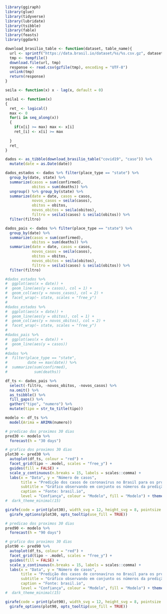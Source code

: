 ```r
library(ggiraph)
library(glue)
library(tidyverse)
library(lubridate)
library(tsibble)
library(fable)
library(feasts)
library(ggdark)

download_brasilio_table <- function(dataset, table_name){
  url <- sprintf("https://data.brasil.io/dataset/%s/%s.csv.gz", dataset, table_name)
  tmp <- tempfile()
  download.file(url, tmp)
  response <- read.csv(gzfile(tmp), encoding = "UTF-8")
  unlink(tmp)
  return(response)
}

seila <- function(x) x - lag(x, default = 0)

seila1 <- function(x)
{
  ret_ <- logical()
  max <- 0
  for(i in seq_along(x))
  {
    if(x[i] >= max) max <- x[i]
    ret_[i] <- x[i] >= max
    
  }
  ret_
}

dados <- as_tibble(download_brasilio_table("covid19", "caso")) %>%
  mutate(date = as.Date(date))

dados_estados <- dados %>% filter(place_type == "state") %>%
  group_by(date, state) %>%
  summarize(casos = sum(confirmed),
            obitos = sum(deaths)) %>%
  ungroup() %>% group_by(state) %>%
  summarize(date = date, casos = casos,
            novos_casos = seila(casos),
            obitos = obitos,
            novos_obitos = seila(obitos),
            filtro = seila1(casos) & seila1(obitos)) %>%
  filter(filtro)

dados_pais <- dados %>% filter(place_type == "state") %>%
  group_by(date) %>%
  summarize(casos = sum(confirmed),
            obitos = sum(deaths)) %>%
  summarize(date = date, casos = casos,
            novos_casos = seila(casos),
            obitos = obitos,
            novos_obitos = seila(obitos),
            filtro = seila1(casos) & seila1(obitos)) %>%
  filter(filtro)

#dados_estados %>%
#  ggplot(aes(x = date)) +
#  geom_line(aes(y = casos), col = 1) +
#  geom_col(aes(y = novos_casos), col = 2) +
#  facet_wrap(~ state, scales = "free_y")
#
#dados_estados %>%
#  ggplot(aes(x = date)) +
#  geom_line(aes(y = obitos), col = 1) +
#  geom_col(aes(y = novos_obitos), col = 2) +
#  facet_wrap(~ state, scales = "free_y")
#
#dados_pais %>%
#  ggplot(aes(x = date)) +
#  geom_line(aes(y = casos))
#
#dados %>%
#  filter(place_type == "state",
#         date == max(date)) %>%
#  summarize(sum(confirmed),
#            sum(deaths))
```


```r
df_ts <- dados_pais %>%
  select(-filtro, -novos_obitos, -novos_casos) %>%
  na.omit() %>%
  as_tsibble() %>%
  fill_gaps() %>%
  gather("tipo", "numero") %>%
  mutate(tipo = str_to_title(tipo))

modelo <- df_ts %>%
  model(Arima = ARIMA(numero))

# predicao dos proximos 30 dias
pred30 <- modelo %>%
  forecast(h = "30 days")

# grafico dos proximos 30 dias
plot30 <- pred30 %>%
  autoplot(df_ts, colour = "red") +
  facet_grid(tipo ~ .model, scales = "free_y") +
  guides(fill = FALSE) +
  scale_y_continuous(n.breaks = 15, labels = scales::comma) +
  labs(x = "Data", y = "Número de casos",
       title = "Predição dos casos de coronavírus no Brasil para os próximos trinta dias",
       subtitle = "Gráfico observando em conjunto os números da predição dos próximos trinta dias e os números de casos anteriores",
       caption = "Fonte: brasil.io",
       level = "Confiança", colour = "Modelo", fill = "Modelo") + theme_dark()
#  dark_theme_minimal(15)

girafe(code = print(plot30), width_svg = 12, height_svg = 8, pointsize = 14) %>%
  girafe_options(plot30, opts_tooltip(use_fill = TRUE))
```

```r
# predicao dos proximos 30 dias
pred90 <- modelo %>%
  forecast(h = "90 days")

# grafico dos proximos 30 dias
plot90 <- pred90 %>%
  autoplot(df_ts, colour = "red") +
  facet_grid(tipo ~ .model, scales = "free_y") +
  guides(fill = FALSE) +
  scale_y_continuous(n.breaks = 15, labels = scales::comma) +
  labs(x = "Data", y = "Número de casos",
       title = "Predição dos casos de coronavírus no Brasil para os próximos noventa dias",
       subtitle = "Gráfico observando em conjunto os números da predição dos próximos noventa dias e os números de casos anteriores",
       caption = "Fonte: brasil.io",
       level = "Confiança", colour = "Modelo", fill = "Modelo") + theme_dark()
#  dark_theme_minimal(15)

girafe(code = print(plot90), width_svg = 12, height_svg = 8, pointsize = 14) %>%
  girafe_options(plot90, opts_tooltip(use_fill = TRUE))
```
